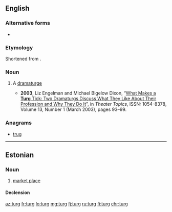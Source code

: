 ==English==

===Alternative forms===
* {{l|en|'turg|’turg}}

===Etymology===
Shortened from {{m|en|dramaturg}}.

===Noun===
{{en-noun}}

# {{label|en|informal}} A [[dramaturge]]
#* '''2003''', Liz Engelman and Michael Bigelow Dixon, “[http://muse.jhu.edu/login?uri=/journals/theatre_topics/v013/13.1engelman.html What Makes a '''Turg''' Tick: Two Dramaturgs Discuss What They Like About Their Profession and Why They Do It]”, in ''Theater Topics'', ISSN: 1054-8378, Volume 13, Number 1 (March 2003), pages 93–99.

===Anagrams===
* [[trug#English|trug]]

----

==Estonian==

===Noun===
{{et-noun|turu|turgu}}

# [[market place]]

====Declension====
{{rfinfl|et|noun}}

[[az:turg]]
[[fr:turg]]
[[lo:turg]]
[[mg:turg]]
[[fj:turg]]
[[ru:turg]]
[[fi:turg]]
[[chr:turg]]